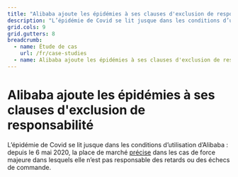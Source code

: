 ```yaml
---
title: "Alibaba ajoute les épidémies à ses clauses d'exclusion de responsabilité"
description: "L’épidémie de Covid se lit jusque dans les conditions d’utilisation d’Alibaba..."
grid.cols: 9
grid.gutters: 8
breadcrumb:
  - name: Étude de cas
    url: /fr/case-studies
  - name: Alibaba ajoute les épidémies à ses clauses d'exclusion de responsabilité
---
```


# Alibaba ajoute les épidémies à ses clauses d'exclusion de responsabilité

L’épidémie de Covid se lit jusque dans les conditions d’utilisation d’Alibaba : depuis le 6 mai 2020, la place de marché <a target="_blank" rel="noopener" href="https://github.com/ambanum/CGUs-data/commit/37503cb23">précise</a> dans les cas de force majeure dans lesquels elle n’est pas responsable des retards ou des échecs de commande.
